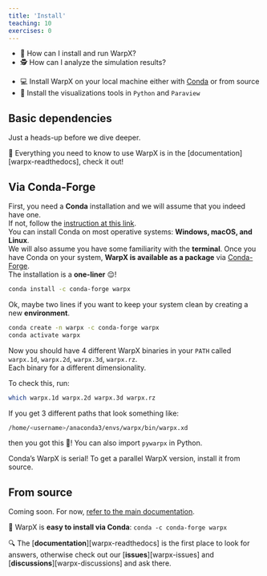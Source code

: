 ```yaml
---
title: 'Install'
teaching: 10
exercises: 0
---
```


:::::::::::::::::::::::::::::::::::::: questions 

- 🔧 How can I install and run WarpX?
- 🕵️ How can I analyze the simulation results?

::::::::::::::::::::::::::::::::::::::::::::::::

::::::::::::::::::::::::::::::::::::: objectives

- 💻 Install WarpX on your local machine either with [Conda](https://docs.conda.io/en/latest/) or from source
- 👀 Install the visualizations tools in `Python` and `Paraview`

::::::::::::::::::::::::::::::::::::::::::::::::


## Basic dependencies 


Just a heads-up before we dive deeper.

::: callout
📣 Everything you need to know to use WarpX is in the [documentation][warpx-readthedocs], check it out!
:::


## Via Conda-Forge

First, you need a **Conda** installation and we will assume that you indeed have one.  
If not, follow the [instruction at this link](https://docs.conda.io/projects/conda/en/stable/user-guide/install/index.html#regular-installation).  
You can install Conda on most operative systems: **Windows, macOS, and Linux**.  
We will also assume you have some familiarity with the **terminal**. 
Once you have Conda on your system, **WarpX is available as a package** via [Conda-Forge](https://conda-forge.org/download/).  
The installation is a **one-liner** 😌!

::: callout
```bash
conda install -c conda-forge warpx 
```
:::

Ok, maybe two lines if you want to keep your system clean by creating a new **environment**. 

```bash
conda create -n warpx -c conda-forge warpx 
conda activate warpx 
```

Now you should have 4 different WarpX binaries in your `PATH` called `warpx.1d`, `warpx.2d`, `warpx.3d`, `warpx.rz`.  
Each binary for a different dimensionality.  

To check this, run:
```bash
which warpx.1d warpx.2d warpx.3d warpx.rz
```


If you get 3 different paths that look something like:
```bash
/home/<username>/anaconda3/envs/warpx/bin/warpx.xd
```
then you got this 🙌! You can also import `pywarpx` in Python.


::: caution

Conda's WarpX is serial! To get a parallel WarpX version, install it from source.

:::



## From source


::: caution

Coming soon. For now, [refer to the main documentation](https://warpx.readthedocs.io/en/latest/install/users.html#from-source-with-cmake).
:::


::::::::::::::::::::::::::::::::::::: keypoints 

 🎯 WarpX is **easy to install via Conda**: `conda -c conda-forge warpx`

 🔍 The [**documentation**][warpx-readthedocs] is the first place to look for answers, 
 otherwise check out our [**issues**][warpx-issues] and [**discussions**][warpx-discussions] and ask there.  

::::::::::::::::::::::::::::::::::::::::::::::::
